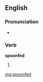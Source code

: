 ==English==

===Pronunciation===
* {{a|UK}} {{IPA|/ˈspuːnfɛd/}}

===Verb===
'''spoonfed'''

# {{past of|[[spoonfeed#Verb|spoonfeed]]}}

[[mg:spoonfed]]